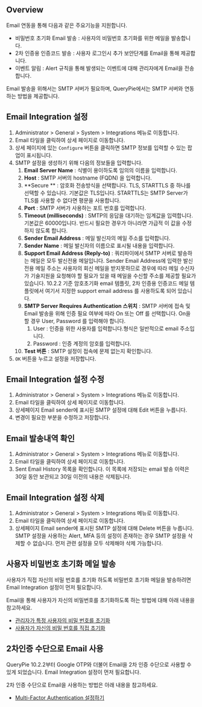 
## Overview
Email 연동을 통해 다음과 같은 주요기능을 지원합니다.

* 비밀번호 초기화 Email 발송 : 사용자의 비밀번호 초기화를 위한 메일을 발송합니다.
* 2차 인증용 인증코드 발송 : 사용자 로그인시 추가 보안단계를 Email을 통해 제공합니다.
* 이벤트 알림 : Alert 규칙을 통해 발생되는 이벤트에 대해 관리자에게 Email을 전송합니다.

Email 발송을 위해서는 SMTP 서버가 필요하며, QueryPie에서는 SMTP 서버와 연동하는 방법을 제공합니다.

## Email Integration 설정
1. Administrator &gt; General &gt; System &gt; Integrations 메뉴로 이동합니다.
2. Email 타일을 클릭하여 상세 페이지로 이동합니다.
3. 상세 페이지에 있는 `Configure` 버튼을 클릭하면 SMTP 정보를 입력할 수 있는 팝업이 표시됩니다.
4. SMTP 설정을 생성하기 위해 다음의 정보들을 입력합니다.
    1. **Email Server Name**  : 식별이 용이하도록 임의의 이름을 입력합니다.
    2. **Host**  : SMTP 서버의 hostname (FQDN) 을 입력합니다.
    3. **Secure **  : 암호화 전송방식을 선택합니다. TLS, STARTTLS 중 하나를 선택할 수 있습니다. 기본값은 TLS입니다. STARTTLS는 SMTP Server가 TLS를 사용할 수 없다면 평문을 사용합니다.
    4. **Port**  : SMTP 서버가 사용하는 포트 번호를 입력합니다.
    5. **Timeout (milliseconds)** : SMTP의 응답을 대기하는 임계값을 입력합니다. 기본값은 60000입니다. 반드시 필요한 경우가 아니라면 가급적 이 값을 수정하지 않도록 합니다.
    6. **Sender Email Address**  : 메일 발신자의 메일 주소를 입력합니다.
    7. **Sender Name**  : 메일 발신자의 이름으로 표시될 내용을 입력합니다.
    8. **Support Email Address (Reply-to)**  : 쿼리파이에서 SMTP 서버로 발송하는 메일은 모두 발신전용 메일입니다. Sender Email Address에 입력한 발신전용 메일 주소는 사용자의 회신 메일을 받지못하므로 경우에 따라 메일 수신자가 기술지원을 요청해야 할 필요가 있을 때 메일을 수신할 주소를 제공할 필요가 있습니다.  10.2.2 기준 암호초기화 email 템플릿, 2차 인증용 인증코드 메일 템플릿에서 여기서 지정한 support email address 를 사용하도록 되어 있습니다.
    9. **SMTP Server Requires Authentication 스위치**  : SMTP 서버에 접속 및 Email 발송을 위해 인증 필요 여부에 따라 On 또는 Off 를 선택합니다. On을 할 경우 User, Password 를 입력해야 합니다.
        1. User : 인증을 위한 사용자를 입력합니다.형식은 일반적으로 email 주소입니다.
        2. Password : 인증 계정의 암호를 입력합니다.
    10. **Test 버튼**  : SMTP 설정이 접속에 문제 없는지 확인합니다.
5. `OK` 버튼을 누르고 설정을 저장합니다.

## Email Integration 설정 수정
1. Administrator &gt; General &gt; System &gt; Integrations 메뉴로 이동합니다.
2. Email 타일을 클릭하여 상세 페이지로 이동합니다.
3. 상세페이지 Email sender에 표시된 SMTP 설정에 대해 Edit 버튼을 누릅니다.
4. 변경이 필요한 부분을 수정하고 저장합니다.

## Email 발송내역 확인
1. Administrator &gt; General &gt; System &gt; Integrations 메뉴로 이동합니다.
2. Email 타일을 클릭하여 상세 페이지로 이동합니다.
3. Sent Email History 목록을 확인합니다. 이 목록에 저장되는 email 발송 이력은 30일 동안 보관되고 30일 이전의 내용은 삭제됩니다.

## Email Integration 설정 삭제
1. Administrator &gt; General &gt; System &gt; Integrations 메뉴로 이동합니다.
2. Email 타일을 클릭하여 상세 페이지로 이동합니다.
3. 상세페이지 Email sender에 표시된 SMTP 설정에 대해 Delete 버튼을 누릅니다. SMTP 설정을 사용하는 Alert, MFA 등의 설정이 존재하는 경우 SMTP 설정을 삭제할 수 없습니다. 먼저 관련 설정을 모두 삭제해야 삭제 가능합니다.

## 사용자 비밀번호 초기화 메일 발송
<Callout type="info">
사용자가 직접 자신의 비밀 번호를 초기화 하도록 비밀번호 초기화 메일을 발송하려면 Email Integration 설정이 먼저 필요합니다. 
</Callout>

Email을 통해 사용자가 자신의 비밀번호를 초기화하도록 하는 방법에 대해 아래 내용을 참고하세요.

* [관리자가 특정 사용자의 비밀 번호를 초기화](https://chequer.atlassian.net/wiki/spaces/QM/pages/736395906/10.2.0-ko+Users#%EC%82%AC%EC%9A%A9%EC%9E%90-%EB%B9%84%EB%B0%80%EB%B2%88%ED%98%B8-%EC%9E%AC%EC%84%A4%EC%A0%95%ED%95%98%EA%B8%B0)
* [사용자가 자신의 비밀 번호를 직접 초기화](https://chequer.atlassian.net/wiki/x/AQD1Lg)

## 2차인증 수단으로 Email 사용
<Callout type="info">
QueryPie 10.2.2부터 Google OTP와 더불어 Email을 2차 인증 수단으로 사용할 수 있게 되었습니다. Email Integration 설정이 먼저 필요합니다. 
</Callout>

2차 인증 수단으로 Email을 사용하는 방법은 아래 내용을 참고하세요.

* [Multi-Factor Authentication 설정하기](https://chequer.atlassian.net/wiki/x/AQBNLw)
